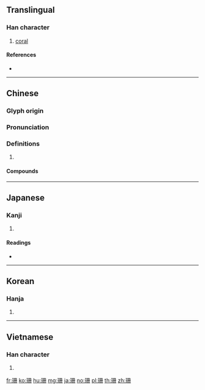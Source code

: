 ==Translingual==

===Han character===
{{Han char|rn=96|rad=玉|as=05|sn=9|four=17140|canj=MGBBM,MGBT}}

# [[coral]]

====References====
* {{Han ref|kx=0729.230|dkj=20917|dj=1141.130|hdz=21108.050|uh=73CA|ud=29642|bh=ACC0|bd=44224}}

----

==Chinese==
{{zh-forms}}

===Glyph origin===
{{Han etym}}

===Pronunciation===
{{zh-pron
|m=shān
|c=saan1
|mc=y
|oc=y
|cat=
}}

===Definitions===
{{zh-hanzi}}

# {{rfdef|zh}}

====Compounds====
{{zh-der|媻珊|意興闌珊|春事闌珊|春意闌珊|桃葉珊瑚|涼珊珊|燈火闌珊|珊珊|珊瑚|珊瑚在網|珊瑚婚|珊瑚島|珊瑚樹|珊瑚礁|珊瑚菜|珊瑚蟲|綠珊瑚|蜈蚣珊瑚|鐵網珊瑚|闌珊}}

----

==Japanese==

===Kanji===
{{ja-kanji|grade=|rs=玉05}}

# {{defn|lang=ja|sort=玉05}}

====Readings====
* {{ja-readings|goon=[[さん]] (san)|kanon=[[さん]] (san)}}

----

==Korean==

===Hanja===
{{ko-hanja|hangeul=산|eumhun=|rv=san|mr=san|y=san}}

# {{defn|lang=ko|sort=玉05}}

----

==Vietnamese==

===Han character===
{{vi-hantu|[[san]]|rs=玉05}}

# {{defn|lang=vi|sort=玉05}}

[[fr:珊]]
[[ko:珊]]
[[hu:珊]]
[[mg:珊]]
[[ja:珊]]
[[no:珊]]
[[pl:珊]]
[[th:珊]]
[[zh:珊]]